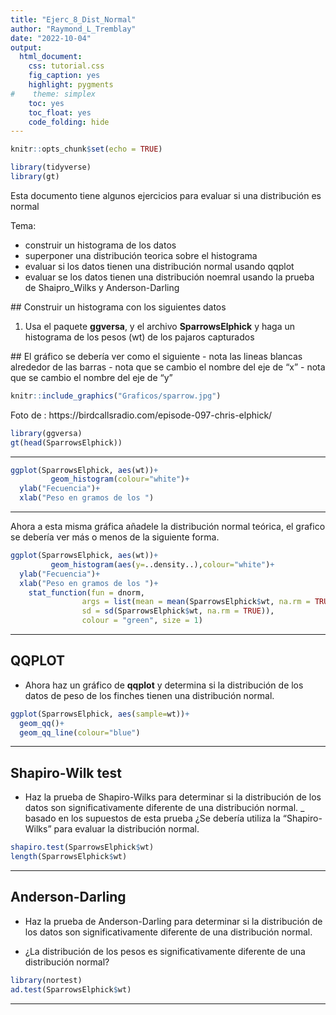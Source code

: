 ```yaml
---
title: "Ejerc_8_Dist_Normal"
author: "Raymond_L_Tremblay"
date: "2022-10-04"
output:
  html_document:
    css: tutorial.css
    fig_caption: yes
    highlight: pygments
#    theme: simplex
    toc: yes
    toc_float: yes
    code_folding: hide
---
```


```r
knitr::opts_chunk$set(echo = TRUE)
```

```r
library(tidyverse)
library(gt)
```

Esta documento tiene algunos ejercicios para evaluar si una distribución es normal
  
  Tema:
  
  - construir un histograma de los datos
  - superponer una distribución teorica sobre el histograma
  - evaluar si los datos tienen una distribución normal usando qqplot
  - evaluar se los datos tienen una distribución noemral usando la prueba de Shaipro_Wilks y Anderson-Darling
    
    
 ## Construir un histograma con los siguientes datos
 
 1. Usa el paquete **ggversa**, y el archivo **SparrowsElphick** y haga un histograma de los pesos (wt) de los pajaros capturados
 
 ## El gráfico se debería ver como el siguiente
  - nota las lineas blancas alrededor de las barras
  - nota que se cambio el nombre del eje de "x"
  - nota que se cambio el nombre del eje de "y"
  
  
```r
knitr::include_graphics("Graficos/sparrow.jpg")

```

 Foto de : https://birdcallsradio.com/episode-097-chris-elphick/
 
 
```r
library(ggversa)
gt(head(SparrowsElphick))
```

***
 
 
```r

ggplot(SparrowsElphick, aes(wt))+
         geom_histogram(colour="white")+
  ylab("Fecuencia")+
  xlab("Peso en gramos de los ")
```
 
***
 
Ahora a esta misma gráfica añadele la distribución normal teórica, el grafico se debería ver más o menos de la siguiente forma. 


```r

ggplot(SparrowsElphick, aes(wt))+
         geom_histogram(aes(y=..density..),colour="white")+
  ylab("Fecuencia")+
  xlab("Peso en gramos de los ")+
    stat_function(fun = dnorm, 
                args = list(mean = mean(SparrowsElphick$wt, na.rm = TRUE), 
                sd = sd(SparrowsElphick$wt, na.rm = TRUE)), 
                colour = "green", size = 1)
```

***

## QQPLOT


 - Ahora haz un gráfico de **qqplot** y determina si la distribución de los datos de peso de los finches tienen una distribución normal.

```r
ggplot(SparrowsElphick, aes(sample=wt))+
  geom_qq()+
  geom_qq_line(colour="blue")
```

***
## Shapiro-Wilk test


 - Haz la prueba de Shapiro-Wilks para determinar si la distribución de los datos son significativamente diferente de una distribución normal.
 _ basado en los supuestos de esta prueba ¿Se debería utiliza la "Shapiro-Wilks" para evaluar la distribución normal.
 
 
 
```r
shapiro.test(SparrowsElphick$wt)
length(SparrowsElphick$wt)
```

***

## Anderson-Darling

 - Haz la prueba de Anderson-Darling para determinar si la distribución de los datos son significativamente diferente de una distribución normal.

- ¿La distribución de los pesos es significativamente diferente de una distribución normal?

```r
library(nortest)
ad.test(SparrowsElphick$wt)
```

***
